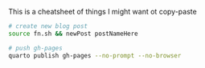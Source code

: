 This is a cheatsheet of things I might want ot copy-paste

```bash
# create new blog post
source fn.sh && newPost postNameHere

# push gh-pages
quarto publish gh-pages --no-prompt --no-browser
```